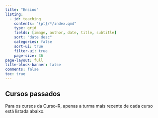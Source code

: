 ```yaml
---
title: "Ensino"
listing:
  - id: teaching
    contents: "{pt}/*/index.qmd"
    type: grid
    fields: [image, author, date, title, subtitle]
    sort: "date desc"
    categories: false
    sort-ui: true
    filter-ui: true
    page-size: 36     
page-layout: full
title-block-banner: false
comments: false
toc: true
---
```


## Cursos passados

Para os cursos da Curso-R, apenas a turma mais recente de cada curso está listada abaixo.

::: {#teaching}
:::
